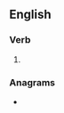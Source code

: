 ==English==

===Verb===
{{head|en|verb form}}

# {{present participle of|subserve|lang=en|nocat=1}}

===Anagrams===
* {{anagrams|en|a=beginrssuv|subversing}}